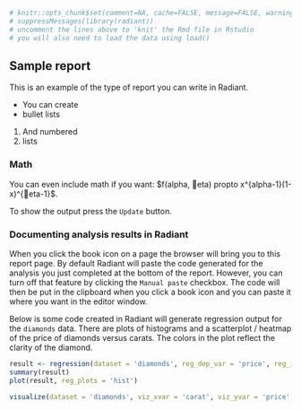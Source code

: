 ```r
# knitr::opts_chunk$set(comment=NA, cache=FALSE, message=FALSE, warning=FALSE)
# suppressMessages(library(radiant))
# uncomment the lines above to 'knit' the Rmd file in Rstudio
# you will also need to load the data using load()
```

## Sample report

This is an example of the type of report you can write in Radiant.

* You can create
* bullet lists

1. And numbered
2. lists

### Math

You can even include math if you want: $f(alpha, eta) propto x^{alpha-1}(1-x)^{eta-1}$.

To show the output press the `Update` button.

### Documenting analysis results in Radiant

When you click the book icon on a page the browser will bring you
to this report page. By default Radiant will paste the code generated
for the analysis you just completed at the bottom of the report.
However, you can turn off that feature by clicking the `Manual paste`
checkbox. The code will then be put in the clipboard when you click a
book icon and you can paste it where you want in the editor window.

Below is some code created in Radiant will generate regression output
for the `diamonds` data. There are plots of histograms and a scatterplot
/ heatmap of the price of diamonds versus carats. The colors in the plot
reflect the clarity of the diamond.

```r
result <- regression(dataset = 'diamonds', reg_dep_var = 'price', reg_indep_var = 'carat')
summary(result)
plot(result, reg_plots = 'hist')
```

```r
visualize(dataset = 'diamonds', viz_xvar = 'carat', viz_yvar = 'price', viz_type = 'scatter', viz_color = 'clarity')
```

